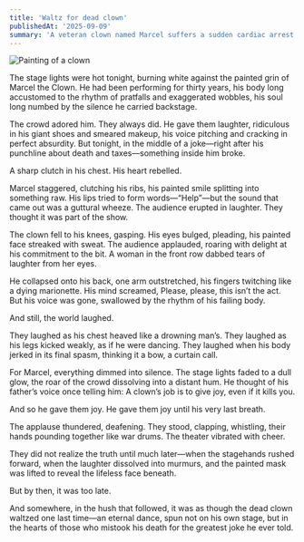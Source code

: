 ```yaml
---
title: 'Waltz for dead clown'
publishedAt: '2025-09-09'
summary: 'A veteran clown named Marcel suffers a sudden cardiac arrest while performing on stage. As he collapses, gasping for help, the audience mistakes his real pain for part of his comedy act.'
---
```


![Painting of a clown](/WaltzForDeadClown.png)

The stage lights were hot tonight, burning white against the painted grin of Marcel the Clown. He had been performing for thirty years, his body long accustomed to the rhythm of pratfalls and exaggerated wobbles, his soul long numbed by the silence he carried backstage.

The crowd adored him. They always did. He gave them laughter, ridiculous in his giant shoes and smeared makeup, his voice pitching and cracking in perfect absurdity. But tonight, in the middle of a joke—right after his punchline about death and taxes—something inside him broke.

A sharp clutch in his chest. His heart rebelled.

Marcel staggered, clutching his ribs, his painted smile splitting into something raw. His lips tried to form words—“Help”—but the sound that came out was a guttural wheeze. The audience erupted in laughter. They thought it was part of the show.

The clown fell to his knees, gasping. His eyes bulged, pleading, his painted face streaked with sweat. The audience applauded, roaring with delight at his commitment to the bit. A woman in the front row dabbed tears of laughter from her eyes.

He collapsed onto his back, one arm outstretched, his fingers twitching like a dying marionette. His mind screamed, Please, please, this isn’t the act. But his voice was gone, swallowed by the rhythm of his failing body.

And still, the world laughed.

They laughed as his chest heaved like a drowning man’s. They laughed as his legs kicked weakly, as if he were dancing. They laughed when his body jerked in its final spasm, thinking it a bow, a curtain call.

For Marcel, everything dimmed into silence. The stage lights faded to a dull glow, the roar of the crowd dissolving into a distant hum. He thought of his father’s voice once telling him: A clown’s job is to give joy, even if it kills you.

And so he gave them joy. He gave them joy until his very last breath.

The applause thundered, deafening. They stood, clapping, whistling, their hands pounding together like war drums. The theater vibrated with cheer.

They did not realize the truth until much later—when the stagehands rushed forward, when the laughter dissolved into murmurs, and the painted mask was lifted to reveal the lifeless face beneath.

But by then, it was too late.

And somewhere, in the hush that followed, it was as though the dead clown waltzed one last time—an eternal dance, spun not on his own stage, but in the hearts of those who mistook his death for the greatest joke he ever told.